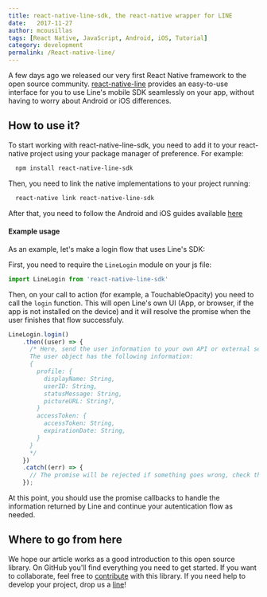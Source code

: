 ```yaml
---
title: react-native-line-sdk, the react-native wrapper for LINE
date:   2017-11-27
author: mcousillas
tags: [React Native, JavaScript, Android, iOS, Tutorial]
category: development
permalink: /React-native-line/
---
```


A few days ago we released our very first React Native framework to the open source community.
[react-native-line](https://github.com/Xmartlabs/react-native-line) provides an easy-to-use interface for you to use Line's mobile SDK seamlessly on your app, without having to worry about Android or iOS differences.

## How to use it?
To start working with react-native-line-sdk, you need to add it to your react-native project using your package manager of preference.
For example:
```bash
  npm install react-native-line-sdk
```

Then, you need to link the native implementations to your project running:
```bash
  react-native link react-native-line-sdk
```

After that, you need to follow the Android and iOS guides available [here](https://github.com/xmartlabs/react-native-line#installation)

#### Example usage
As an example, let's make a login flow that uses Line's SDK:

First, you need to require the `LineLogin` module on your js file:
```javascript
import LineLogin from 'react-native-line-sdk'
```

Then, on your call to action (for example, a TouchableOpacity) you need to call the `login` function. This will open Line's own UI (App, or browser, if the app is not installed on the device) and it will resolve the promise when the user finishes that flow successfuly.

```javascript
LineLogin.login()
    .then((user) => {
      /* Here, send the user information to your own API or external service for autentication.
      The user object has the following information:
      {
        profile: {
          displayName: String,
          userID: String,
          statusMessage: String,
          pictureURL: String?,
        }
        accessToken: {
          accessToken: String,
          expirationDate: String,
        }
      }
      */
    })
    .catch((err) => {
      // The promise will be rejected if something goes wrong, check the error message for more information.
    });
```
At this point, you should use the promise callbacks to handle the information returned by Line and continue your autentication flow as needed.

## Where to go from here
We hope our article works as a good introduction to this open source library. On GitHub you'll find everything you need to get started. If you want to collaborate, feel free to [contribute](https://github.com/xmartlabs/react-native-line) with this library. If you need help to develop your project, drop us a [line](mailto:hi@xmartlabs.com)!
